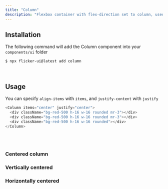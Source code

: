 ```yaml
---
title: "Column"
description: "Flexbox container with flex-direction set to column, used for improved code readability"
---
```



## Installation

The following command will add the Column component into your `components/ui` folder

```bash
$ npx flicker-ui@latest add column
```

<br />

## Usage

You can specify `align-items` with `items`, and `justify-content` with `justify`

```js /items="center"/ /justify="center"/
<Column items="center" justify="center">
  <div className="bg-red-500 h-16 w-16 rounded mr-3"></div>
  <div className="bg-red-500 h-16 w-16 rounded mr-3"></div>
  <div className="bg-red-500 h-16 w-16 rounded"></div>
</Column>
```

<br />
<br />

### Centered column

<PreviewBox className="mb-12" component="column-default"/>

### Vertically centered

<PreviewBox className="mb-12" component="column-vertically-centered"/>

### Horizontally centered

<PreviewBox component="column-horizontally-centered"/>